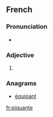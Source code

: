 ==French==

===Pronunciation===
* {{IPA|/pikɑ̃t/|lang=fr}}

===Adjective===
{{fr-adj-form}}

# {{feminine of|piquant}}

===Anagrams===
* [[équipant#French|équipant]]

[[fr:piquante]]